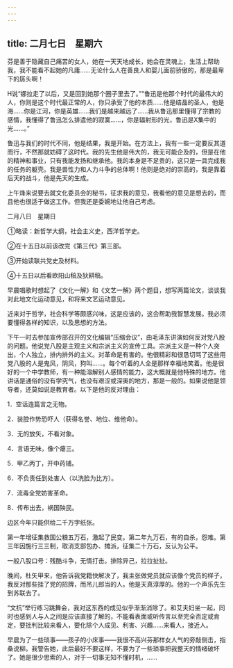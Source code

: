 ```yaml
---
---
---
```

title: 二月七日　星期六
---




芬是善于隐藏自己痛苦的女人，她在一天天地成长，她会在灵魂上，生活上帮助我，我不能看不起她的凡庸……无论什么人在善良人和婴儿面前骄傲的，那是最卑下的孱头啊！

H说“娜拉走了以后，又是回到她那个圈子里去了。”“鲁迅是他那个时代的最伟大的人，你则是这个时代最正常的人，你只承受了他的本质……他是结晶的圣人，他是海……你是江河，你是英雄……我们是越来越远了……我从鲁迅那里懂得了宗教的感情，我懂得了鲁迅怎么排遣他的寂寞……，你是辐射形的光，鲁迅是X集中的光……。”

鲁迅与我们的时代不同，他是结果，我是开始。在方法上，我有一些一定要反其道而行，不然那就妨碍了这时代。我的先生他是伟大的，我无可能企及的，但是在他的精神和事业，只有我能发扬和继承他。我的本身是不足贵的，这只是一具完成我的任务的躯壳。我是兽性力和人力斗争的总体啊！他则是绝对的崇高的，我是靠着后天的战斗，他是先天的生成。

上午烽来说要去就文化委员会的秘书，征求我的意见，我看他的意见是想去的，而且他也很适于做这工作。但我还是委婉地让他自己考虑。





二月八日　星期日


①略读：新哲学大纲，社会主义史，西洋哲学史。

②在十五日以前该改完《第三代》第三部。

③开始读联共党史及材料。

④十五日以后看欧阳山稿及狄耕稿。



早晨唱歌时想起了《文化一解》和《文艺一解》两个题目，想写两篇论文，谈谈我对此地文化运动意见，和将来文艺运动意见。

近来对于哲学，社会科学等颇感兴味，这是应该的，这会帮助我智慧发展。我必须要懂得各样的知识，以及思想的方法。

下午一时去参加宣传部召开的文化编辑“压缩会议”，由毛泽东讲演如何反对党八股的问题。他说党八股是主观主义和宗派主义的宣传工具。宗派主义是一种个人突出，个人独立，排内排外的主义。对革命是有害的。他很精彩和很恳切骂了这些用党八股的人是鬼风，阴风，狗叫……。每个听着的人全是那样幸福地笑着。他是很好的一个中学教师，有一种能溶解别人感情的能力，这大概就是他特殊的地方。他讲话是通俗的没有学究气，也没有艰涩或深奥的地方，那是一般的。如果说他是领导者，还莫如说是教育者。以下是他的反对理由：

1．空话连篇言之无物。

2．装腔作势恐吓人（获得名誉、地位、维他命）。

3．无的放矢，不看对象。

4．言语无味，像个瘪三。

5．甲乙丙丁，开中药铺。

6．不负责任到处害人（以洗脸为比方）。

7．流毒全党妨害革命。

8．传布出去，祸国殃民。

边区今年只能供给二千万字纸张。

第一年增征集救国公粮五万石，激起了民变。第二年九万石，有的自杀，怨难。第三年因施行三三制，取消支部包办、摊派，征集二十万石，反认为公平。

一般八股口号：残酷斗争，无情打击。排除异己，拉拉扯扯。



晚间，杜矢甲来，他告诉我党籍快解决了，我主张做党员就应该像个党员的样子，我反对那些挂了党的招牌，而吊儿郎当的人。他是天真淳厚的。他的一个声乐先生到苏联去了。

“文抗”举行练习跳舞会，我对这东西的成见似乎渐渐消除了。和艾夫妇坐一起，同时也感到人与人之间是应该直接了解的，不能看表面或听传言以至完全否定或肯定，要批判比较来看人，要化除个人成见、利害、兴趣……来看人，接近人。

早晨为了一些琐事——孩子的小床事——我很不高兴芬那样女人气的旁敲侧击，指桑说柳。我警告她，此后最好不要这样，不要为了一些琐事把我整天的情绪破坏了。她是很少思索的人，对于一切事无知不懂时机，……